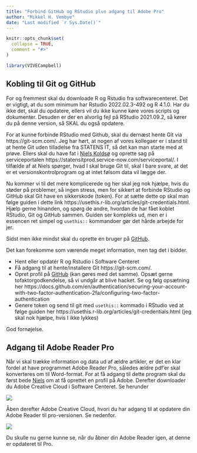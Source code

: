 ```yaml
---
title: "Forbind GitHub og RStudio plus adgang til Adobe Pro"
author: "Mikkel H. Vembye"
date: "Last modified `r Sys.Date()`"
---
```


```r
knitr::opts_chunk$set(
  collapse = TRUE,
  comment = "#>"
)
```

```r
library(VIVECampbell)
```

## Kobling til Git og GitHub

For og fremmest skal du downloade R og Rstudio fra softwarecenteret. Det er vigtigt, at du som minimum har Rstudio 2022.02.3-492 og R 4.1.0. Har du ikke det, skal du opdatere, ellers vil du ikke kunne køre vores scripts og dokumenter.  Desuden er der en alvorlig fejl på RStudio 2021.09.2, så kører du på denne version, så SKAL du også opdatere. 

For at kunne forbinde RStudio med Github, skal du dernæst hente Git via https://git-scm.com/. Jeg har hørt, at nogen af vores kollegaer er i stand til at hente Git uden tilladelse fra STATENS IT, så det kan man starte med at prøve. Ellers skal du have fat i [Niels Koldsø](https://www.vive.dk/da/medarbejdere/niels-koldsoe-1738/?limit=20&offset=0) og oprette sag på serviceportalen https://statensitprod.service-now.com/serviceportal/. I tilfælde af at Niels spørger, hvad I skal bruge Git til, skal I bare svare, at det er et versionskontrolprogram og at intet følsom data vil lægge der. 

Nu kommer vi til det mere komplicerede og her skal jeg nok hjælpe, hvis du støder på problemer, så ingen stress, men for sikkert at forbinde RStudio og GitHub skal Git have en sikkerskode (token). For at sætte dette op skal man følge guiden i dette link https://usethis.r-lib.org/articles/git-credentials.html. Hjælp gerne hinanden, og spørg de andre, hvordan de har fået koblet RStudio, Git og GitHub sammen. Guiden ser kompleks ud, men er i essencen ret simpel og `usethis::` kommandoer gør det hårde arbejde for jer. 

Sidst men ikke mindst skal du oprette en bruger på [GitHub](https://github.com/).

Det kan forekomme som værende meget information, men tag det i bidder.

*	Hent eller opdatér R og Rstudio i Software Centeret
*	Få adgang til at hente/installere Git  https://git-scm.com/. 
*	Opret profil på [GitHub](https://github.com/) (kan gøres med det samme). Opsæt gerne tofaktorgodkendelse, så vi undgår at blive hacket. Se og følg opsætning her https://docs.github.com/en/authentication/securing-your-account-with-two-factor-authentication-2fa/configuring-two-factor-authentication 
*	Genere token og send til git med `usethis::` kommado i RStudio ved at følge guiden her https://usethis.r-lib.org/articles/git-credentials.html (jeg skal nok hjælpe, hvis I ikke lykkes)

God fornøjelse. 


## Adgang til Adobe Reader Pro

Når vi skal trække information og data ud af ældre artikler, er det en klar fordel at have programmet Adobe Reader Pro, således ældre pdf'er skal konverteres om til Word-format. For at få adgang til dette program skal du først bede [Niels](https://www.vive.dk/da/medarbejdere/niels-koldsoe-1738/?limit=20&offset=0) om at få oprettet en profil på Adobe. Derefter downloader du Adobe Creative Cloud i Software Centeret. Se herunder 

![][adobe]

Åben derefter Adobe Creative Cloud, hvori du har adgang til at opdatere din Adobe Reader til pro-versionen. Se nedenfor.

![][creative_cloud]

Du skulle nu gerne kunne se, når du åbner din Adobe Reader igen, at denne er opdateret til Pro. 

[adobe]: pictures/softcenter.png 
[creative_cloud]: pictures/creative_cloud.png
